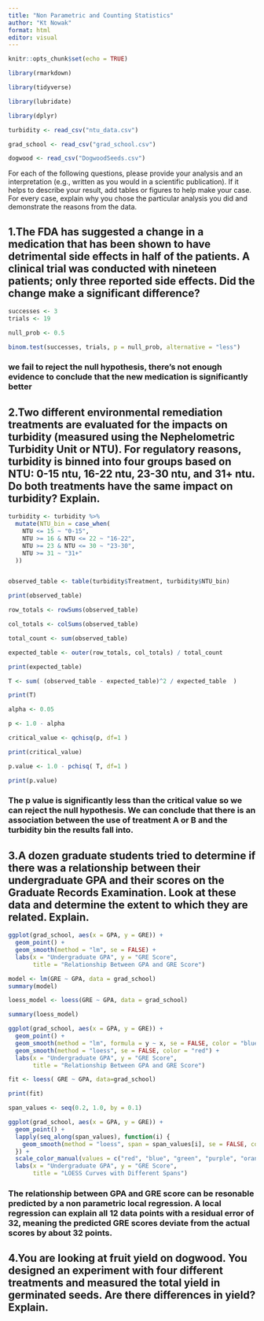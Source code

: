 ```yaml
---
title: "Non Parametric and Counting Statistics"
author: "Kt Nowak"
format: html
editor: visual
---
```

```r
knitr::opts_chunk$set(echo = TRUE)
```
```r

library(rmarkdown)

library(tidyverse)

library(lubridate)

library(dplyr)

turbidity <- read_csv("ntu_data.csv")

grad_school <- read_csv("grad_school.csv")

dogwood <- read_csv("DogwoodSeeds.csv")


```
For each of the following questions, please provide your analysis and an interpretation (e.g., written as you would in a scientific publication).  If it helps to describe your result, add tables or figures to help make your case. For every case, explain why you chose the particular analysis you did and demonstrate the reasons from the data.

## 1.The FDA has suggested a change in a medication that has been shown to have detrimental side effects in half of the patients.  A clinical trial was conducted with nineteen patients; only three reported side effects.  Did the change make a significant difference?  
```r
successes <- 3
trials <- 19

null_prob <- 0.5

binom.test(successes, trials, p = null_prob, alternative = "less")


```
### we fail to reject the null hypothesis, there's not enough evidence to conclude that the new medication is significantly better



## 2.Two different environmental remediation treatments are evaluated for the impacts on turbidity (measured using the Nephelometric Turbidity Unit or NTU).  For regulatory reasons, turbidity is binned into four groups based on NTU: 0-15 ntu, 16-22 ntu, 23-30 ntu, and 31+ ntu.  Do both treatments have the same impact on turbidity?  Explain.

```r

turbidity <- turbidity %>%
  mutate(NTU_bin = case_when(
    NTU <= 15 ~ "0-15",
    NTU >= 16 & NTU <= 22 ~ "16-22",
    NTU >= 23 & NTU <= 30 ~ "23-30",
    NTU >= 31 ~ "31+"
  ))


observed_table <- table(turbidity$Treatment, turbidity$NTU_bin)

print(observed_table)

```

```r

row_totals <- rowSums(observed_table)

col_totals <- colSums(observed_table)

total_count <- sum(observed_table)

expected_table <- outer(row_totals, col_totals) / total_count

print(expected_table)


```
```r
T <- sum( (observed_table - expected_table)^2 / expected_table  )

print(T)

alpha <- 0.05

p <- 1.0 - alpha 

critical_value <- qchisq(p, df=1 )

print(critical_value)

p.value <- 1.0 - pchisq( T, df=1 )

print(p.value)

```
### The p value is significantly less than the critical value so we can reject the null hypothesis. We can conclude that there is an association between the use of treatment A or B and the turbidity bin the results fall into.


## 3.A dozen graduate students tried to determine if there was a relationship between their undergraduate GPA and their scores on the Graduate Records Examination.  Look at these data and determine the extent to which they are related.  Explain.
```r

ggplot(grad_school, aes(x = GPA, y = GRE)) + 
  geom_point() + 
  geom_smooth(method = "lm", se = FALSE) +
  labs(x = "Undergraduate GPA", y = "GRE Score", 
       title = "Relationship Between GPA and GRE Score")

```
```r

model <- lm(GRE ~ GPA, data = grad_school)
summary(model)

```
```r

loess_model <- loess(GRE ~ GPA, data = grad_school)

summary(loess_model)

```

```r

ggplot(grad_school, aes(x = GPA, y = GRE)) +
  geom_point() +
  geom_smooth(method = "lm", formula = y ~ x, se = FALSE, color = "blue") +
  geom_smooth(method = "loess", se = FALSE, color = "red") +
  labs(x = "Undergraduate GPA", y = "GRE Score",
       title = "Relationship Between GPA and GRE Score")

fit <- loess( GRE ~ GPA, data=grad_school)

print(fit)

span_values <- seq(0.2, 1.0, by = 0.1)

ggplot(grad_school, aes(x = GPA, y = GRE)) +
  geom_point() +
  lapply(seq_along(span_values), function(i) {
    geom_smooth(method = "loess", span = span_values[i], se = FALSE, color = i)
  }) +
  scale_color_manual(values = c("red", "blue", "green", "purple", "orange")) +
  labs(x = "Undergraduate GPA", y = "GRE Score",
       title = "LOESS Curves with Different Spans")

```
### The relationship between GPA and GRE score can be resonable predicted by a non parametric local regression. A local regression can explain all 12 data points with a residual error of 32, meaning the predicted GRE scores deviate from the actual scores by about 32 points.

## 4.You are looking at fruit yield on dogwood.  You designed an experiment with four different treatments and measured the total yield in germinated seeds.  Are there differences in yield?  Explain.
```r
```


